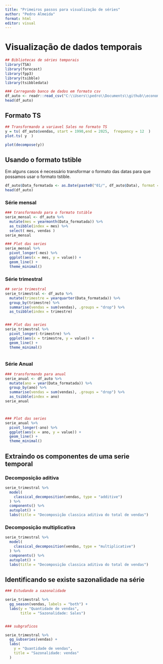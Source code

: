 ```yaml
---
title: "Primeiros passos para visualização de séries"
author: "Pedro Almeida"
format: html
editor: visual
---
```


# Visualização de dados temporais

```r

## Bibliotecas de séries temporais
library(TSA)
library(forecast)
library(fpp3)
library(tsibble)
library(tsibbledata)


```

```r

### Carregando banco de dados em formato csv
df_auto <- readr::read_csv("C:\\Users\\pedro\\Documents\\github\\econometria\\Aulas\\Etapa2\\Visualizacao_series_temporais\\vendas_automoveis.csv")
head(df_auto)


```

## Formato TS

```r
## Transformando a variavel Sales no formato TS
y = ts( df_auto$vendas, start = 1990,end = 2025,  frequency = 12  )
plot.ts( y  )


```

```r

plot(decompose(y))


```

## Usando o formato tstible

Em alguns casos é necessário transformar o formato das datas para que possamos usar o formato tstible.

```r

df_auto$Data_formatada <- as.Date(paste0("01/", df_auto$Data), format = "%d/%m/%Y")
head(df_auto)
```

### Série mensal

```r


### transformando para o formato tstible
serie_mensal <- df_auto %>%
  mutate(mes = yearmonth(Data_formatada)) %>%
  as_tsibble(index = mes) %>%
  select( mes, vendas )
serie_mensal

### Plot das series
serie_mensal %>%
  pivot_longer(-mes) %>%
  ggplot(aes(x = mes, y = value)) +
  geom_line() +
  theme_minimal()


```

### Série trimestral

```r

## serie trimestral
serie_trimestral <- df_auto %>%
  mutate(trimestre = yearquarter(Data_formatada)) %>% 
  group_by(trimestre) %>%
  summarise(vendas = sum(vendas), .groups = "drop") %>%
  as_tsibble(index = trimestre)


### Plot das series
serie_trimestral %>%
  pivot_longer(-trimestre) %>%
  ggplot(aes(x = trimestre, y = value)) +
  geom_line() +
  theme_minimal()



```

### Série Anual

```r

### transformando para anual
serie_anual <- df_auto %>%
  mutate(ano = year(Data_formatada)) %>%
  group_by(ano) %>%
  summarise(vendas = sum(vendas), .groups = "drop") %>%
  as_tsibble(index = ano)
serie_anual



### Plot das series
serie_anual %>%
  pivot_longer(-ano) %>%
  ggplot(aes(x = ano, y = value)) +
  geom_line() +
  theme_minimal()
```

## Extraindo os componentes de uma serie temporal

### Decomposição aditiva

```r

serie_trimestral %>%
  model(
    classical_decomposition(vendas, type = "additive")
  ) %>%
  components() %>%
  autoplot() +
  labs(title = "Decomposição classica aditiva do total de vendas")


```

### Decomposição multiplicativa

```r

serie_trimestral %>%
  model(
    classical_decomposition(vendas, type = "multiplicative")
  ) %>%
  components() %>%
  autoplot() +
  labs(title = "Decomposição classica aditiva do total de vendas")


```

## Identificando se existe sazonalidade na série

```r

### Estudando a sazonalidade

serie_trimestral %>%
  gg_season(vendas, labels = "both") +
  labs(y = "Quantidade de vendas",
       title = "Sazonalidade: Sales")



```

```r

### subgraficos 

serie_trimestral %>%
  gg_subseries(vendas) +
  labs(
    y = "Quantidade de vendas",
    title = "Sazonalidade: vendas"
  )


```
